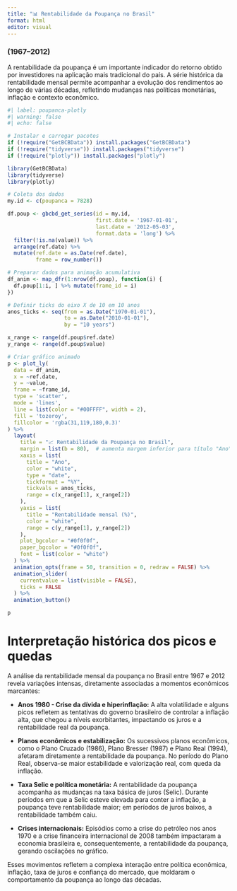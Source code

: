 ---
title: "📊 Rentabilidade da Poupança no Brasil"
format: html
editor: visual
---

### (1967–2012)

A rentabilidade da poupança é um importante indicador do retorno obtido por investidores na aplicação mais tradicional do país. A série histórica da rentabilidade mensal permite acompanhar a evolução dos rendimentos ao longo de várias décadas, refletindo mudanças nas políticas monetárias, inflação e contexto econômico.

```{r}
#| label: poupanca-plotly
#| warning: false
#| echo: false

# Instalar e carregar pacotes
if (!require("GetBCBData")) install.packages("GetBCBData")
if (!require("tidyverse")) install.packages("tidyverse")
if (!require("plotly")) install.packages("plotly")

library(GetBCBData)
library(tidyverse)
library(plotly)

# Coleta dos dados
my.id <- c(poupanca = 7828)

df.poup <- gbcbd_get_series(id = my.id,
                            first.date = '1967-01-01',
                            last.date = '2012-05-03',
                            format.data = 'long') %>%
  filter(!is.na(value)) %>%
  arrange(ref.date) %>%
  mutate(ref.date = as.Date(ref.date),
         frame = row_number())

# Preparar dados para animação acumulativa
df_anim <- map_dfr(1:nrow(df.poup), function(i) {
  df.poup[1:i, ] %>% mutate(frame_id = i)
})

# Definir ticks do eixo X de 10 em 10 anos
anos_ticks <- seq(from = as.Date("1970-01-01"),
                  to = as.Date("2010-01-01"),
                  by = "10 years")

x_range <- range(df.poup$ref.date)
y_range <- range(df.poup$value)

# Criar gráfico animado
p <- plot_ly(
  data = df_anim,
  x = ~ref.date,
  y = ~value,
  frame = ~frame_id,
  type = 'scatter',
  mode = 'lines',
  line = list(color = "#00FFFF", width = 2),
  fill = 'tozeroy',
  fillcolor = 'rgba(31,119,180,0.3)'
) %>%
  layout(
    title = "📈 Rentabilidade da Poupança no Brasil",
    margin = list(b = 80),  # aumenta margem inferior para título "Ano"
    xaxis = list(
      title = "Ano",
      color = "white",
      type = "date",
      tickformat = "%Y",
      tickvals = anos_ticks,
      range = c(x_range[1], x_range[2])
    ),
    yaxis = list(
      title = "Rentabilidade mensal (%)",
      color = "white",
      range = c(y_range[1], y_range[2])
    ),
    plot_bgcolor = "#0f0f0f",
    paper_bgcolor = "#0f0f0f",
    font = list(color = "white")
  ) %>%
  animation_opts(frame = 50, transition = 0, redraw = FALSE) %>%
  animation_slider(
    currentvalue = list(visible = FALSE),
    ticks = FALSE
  ) %>%
  animation_button()

p

```

# Interpretação histórica dos picos e quedas

A análise da rentabilidade mensal da poupança no Brasil entre 1967 e 2012 revela variações intensas, diretamente associadas a momentos econômicos marcantes:

-   **Anos 1980 - Crise da dívida e hiperinflação:** A alta volatilidade e alguns picos refletem as tentativas do governo brasileiro de controlar a inflação alta, que chegou a níveis exorbitantes, impactando os juros e a rentabilidade real da poupança.

-   **Planos econômicos e estabilização:** Os sucessivos planos econômicos, como o Plano Cruzado (1986), Plano Bresser (1987) e Plano Real (1994), afetaram diretamente a rentabilidade da poupança. No período do Plano Real, observa-se maior estabilidade e valorização real, com queda da inflação.

-   **Taxa Selic e política monetária:** A rentabilidade da poupança acompanha as mudanças na taxa básica de juros (Selic). Durante períodos em que a Selic esteve elevada para conter a inflação, a poupança teve rentabilidade maior; em períodos de juros baixos, a rentabilidade também caiu.

-   **Crises internacionais:** Episódios como a crise do petróleo nos anos 1970 e a crise financeira internacional de 2008 também impactaram a economia brasileira e, consequentemente, a rentabilidade da poupança, gerando oscilações no gráfico.

Esses movimentos refletem a complexa interação entre política econômica, inflação, taxa de juros e confiança do mercado, que moldaram o comportamento da poupança ao longo das décadas.